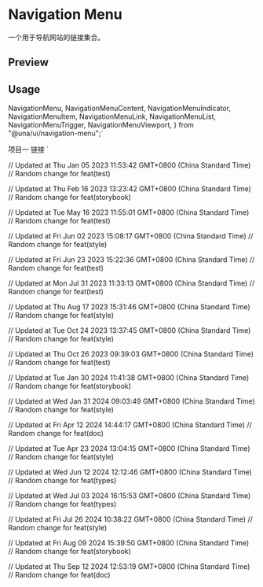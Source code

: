 

<Meta of={NavigationMenuStories} />

<RadixPrimitiveDocsButton name='navigation-menu' />

# Navigation Menu

一个用于导航网站的链接集合。

## Preview

<Canvas of={NavigationMenuStories.Default} />

## Usage

  NavigationMenu,
  NavigationMenuContent,
  NavigationMenuIndicator,
  NavigationMenuItem,
  NavigationMenuLink,
  NavigationMenuList,
  NavigationMenuTrigger,
  NavigationMenuViewport,
} from "@una/ui/navigation-menu";`

  <NavigationMenuList>
    <NavigationMenuItem>
      <NavigationMenuTrigger>项目一</NavigationMenuTrigger>
      <NavigationMenuContent>
        <NavigationMenuLink>链接</NavigationMenuLink>
      </NavigationMenuContent>
    </NavigationMenuItem>
  </NavigationMenuList>
</NavigationMenu>`

<Source code={importCode} language='ts' dark />
<Source code={usageCode} language='tsx' dark />

// Updated at Thu Jan 05 2023 11:53:42 GMT+0800 (China Standard Time)
// Random change for feat(test)

// Updated at Thu Feb 16 2023 13:23:42 GMT+0800 (China Standard Time)
// Random change for feat(storybook)

// Updated at Tue May 16 2023 11:55:01 GMT+0800 (China Standard Time)
// Random change for feat(test)

// Updated at Fri Jun 02 2023 15:08:17 GMT+0800 (China Standard Time)
// Random change for feat(style)

// Updated at Fri Jun 23 2023 15:22:36 GMT+0800 (China Standard Time)
// Random change for feat(test)

// Updated at Mon Jul 31 2023 11:33:13 GMT+0800 (China Standard Time)
// Random change for feat(test)

// Updated at Thu Aug 17 2023 15:31:46 GMT+0800 (China Standard Time)
// Random change for feat(style)

// Updated at Tue Oct 24 2023 13:37:45 GMT+0800 (China Standard Time)
// Random change for feat(style)

// Updated at Thu Oct 26 2023 09:39:03 GMT+0800 (China Standard Time)
// Random change for feat(test)

// Updated at Tue Jan 30 2024 11:41:38 GMT+0800 (China Standard Time)
// Random change for feat(storybook)

// Updated at Wed Jan 31 2024 09:03:49 GMT+0800 (China Standard Time)
// Random change for feat(style)

// Updated at Fri Apr 12 2024 14:44:17 GMT+0800 (China Standard Time)
// Random change for feat(doc)

// Updated at Tue Apr 23 2024 13:04:15 GMT+0800 (China Standard Time)
// Random change for feat(style)

// Updated at Wed Jun 12 2024 12:12:46 GMT+0800 (China Standard Time)
// Random change for feat(types)

// Updated at Wed Jul 03 2024 16:15:53 GMT+0800 (China Standard Time)
// Random change for feat(types)

// Updated at Fri Jul 26 2024 10:38:22 GMT+0800 (China Standard Time)
// Random change for feat(style)

// Updated at Fri Aug 09 2024 15:39:50 GMT+0800 (China Standard Time)
// Random change for feat(storybook)

// Updated at Thu Sep 12 2024 12:53:19 GMT+0800 (China Standard Time)
// Random change for feat(doc)
